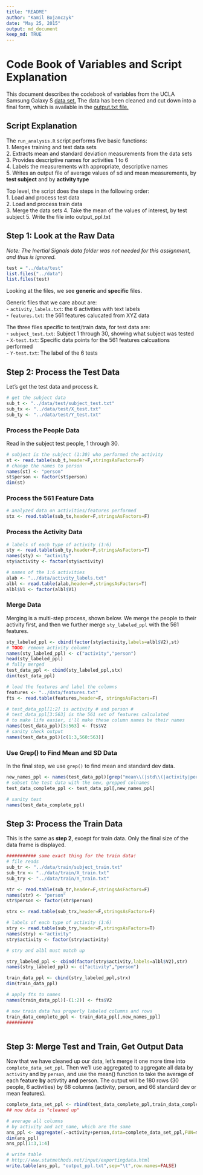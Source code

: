 ```yaml
---
title: "README"
author: "Kamil Bojanczyk"
date: "May 25, 2015"
output: md_document
keep_md: TRUE
---
```


# Code Book of Variables and Script Explanation

This document describes the codebook of variables from the UCLA Samsung Galaxy S [data set.](http://archive.ics.uci.edu/ml/datasets/Human+Activity+Recognition+Using+Smartphones) The data has been cleaned and cut down into a final form, which is available in the [output.txt file.](https://github.com/kamilien1/get-clean-final/blob/master/output.txt)

## Script Explanation  

The `run_analysis.R` script performs five basic functions:  
1. Merges training and test data sets  
2. Extracts mean and standard deviation measurements from the data sets  
3. Provides descriptive names for activities 1 to 6  
4. Labels the measurements with appropriate, descriptive names  
5. Writes an output file of average values of sd and mean measurements, by **test subject** and by **activity type**  


Top level, the script does the steps in the following order:  
1. Load and process test data  
2. Load and process train data  
3. Merge the data sets
4. Take the mean of the values of interest, by test subject
5. Write the file into output_ppl.txt

## Step 1: Look at the Raw Data

*Note: The Inertial Signals data folder was not needed for this assignment, and thus is ignored.*


```r
test = "../data/test"
list.files("../data")
list.files(test)

```

Looking at the files, we see **generic** and **specific** files. 


Generic files that we care about are:  
- `activity_labels.txt`: the 6 activities with text labels  
- `features.txt`: the 561 features calucated from XYZ data


The three files specific to test/train data, for test data are:  
- `subject_test.txt`: Subject 1 through 30, showing what subject was tested  
- `X-test.txt`: Specific data points for the 561 features calcuations performed  
- `Y-test.txt`: The label of the 6 tests




## Step 2: Process the Test Data

Let's get the test data and process it.

```r
# get the subject data 
sub_t <- "../data/test/subject_test.txt"
sub_tx <- "../data/test/X_test.txt"
sub_ty <- "../data/test/Y_test.txt"

```

### Process the People Data

Read in the subject test people, 1 through 30. 

```r
# subject is the subject (1:30) who performed the activity
st <- read.table(sub_t,header=F,stringsAsFactors=F)
# change the names to person
names(st) <- "person"
st$person <- factor(st$person)
dim(st)

```

### Process the 561 Feature Data

```r

# analyzed data on activities/features performed
stx <- read.table(sub_tx,header=F,stringsAsFactors=F)

```


### Process the Activity Data

``` r

# labels of each type of activity (1:6)
sty <- read.table(sub_ty,header=F,stringsAsFactors=T)
names(sty) <- "activity"
sty$activity <- factor(sty$activity)

# names of the 1:6 activities
alab <- "../data/activity_labels.txt"
albl <- read.table(alab,header=F,stringsAsFactors=T)
albl$V1 <- factor(albl$V1)

```


### Merge Data

Merging is a multi-step process, shown below. We merge the people to their activity first, and then we further merge `sty_labeled_ppl` with the 561 features. 

``` r

sty_labeled_ppl <- cbind(factor(sty$activity,labels=albl$V2),st)
# TODO: remove activity column? 
names(sty_labeled_ppl) <- c("activity","person")
head(sty_labeled_ppl)
# fully merged
test_data_ppl <- cbind(sty_labeled_ppl,stx)
dim(test_data_ppl)

# load the features and label the columns 
features <- "../data/features.txt"
fts <- read.table(features,header=F, stringsAsFactors=F)

# test_data_ppl[1:2] is activity # and person #
# test_data_ppl[3:563] is the 561 set of features calculated
# to make life easier, i'll make these column names be their names
names(test_data_ppl)[3:563] <- fts$V2
# sanity check output
names(test_data_ppl)[c(1:3,560:563)]

```


### Use Grep() to Find Mean and SD Data

In the final step, we use `grep()` to find mean and standard dev data.

```r

new_names_ppl <- names(test_data_ppl)[grep("mean\\(|std\\(|activity|person",names(test_data_ppl))]
# subset the test data with the new, grepped colnames
test_data_complete_ppl <- test_data_ppl[,new_names_ppl]

# sanity test
names(test_data_complete_ppl)

```




## Step 3: Process the Train Data

This is the same as **step 2**, except for train data. Only the final size of the data frame is displayed. 

```r

########### same exact thing for the train data!
# file reads
sub_tr <- "../data/train/subject_train.txt"
sub_trx <- "../data/train/X_train.txt"
sub_try <- "../data/train/Y_train.txt"

str <- read.table(sub_tr,header=F,stringsAsFactors=F)
names(str) <- "person"
str$person <- factor(str$person)

strx <- read.table(sub_trx,header=F,stringsAsFactors=F)

# labels of each type of activity (1:6)
stry <- read.table(sub_try,header=F,stringsAsFactors=T)
names(stry) <-"activity"
stry$activity <- factor(stry$activity)

# stry and albl must match up

stry_labeled_ppl <- cbind(factor(stry$activity,labels=albl$V2),str)
names(stry_labeled_ppl) <- c("activity","person")

train_data_ppl <- cbind(stry_labeled_ppl,strx)
dim(train_data_ppl)

# apply fts to names
names(train_data_ppl)[-(1:2)] <- fts$V2

# now train data has properly labeled columns and rows
train_data_complete_ppl <- train_data_ppl[,new_names_ppl]
##########



```


## Step 3: Merge Test and Train, Get Output Data

Now that we have cleaned up our data, let's merge it one more time into `complete_data_set_ppl`. Then we'll use aggregate() to aggregate all data by `activity` and by `person`, and use the mean() function to take the average of each feature **by** activtity **and** person. The output will be 180 rows (30 people, 6 activities) by 68 columns (activity, person, and 66 standard dev or mean features).

``` r


complete_data_set_ppl <- rbind(test_data_complete_ppl,train_data_complete_ppl)
## now data is "cleaned up" 

# average all columns
# by activity and act_name, which are the same
ans_ppl <- aggregate(.~activity+person,data=complete_data_set_ppl,FUN=mean)
dim(ans_ppl)
ans_ppl[1:3,1:4]

# write table
# http://www.statmethods.net/input/exportingdata.html
write.table(ans_ppl, "output_ppl.txt",sep="\t",row.names=FALSE)


```

